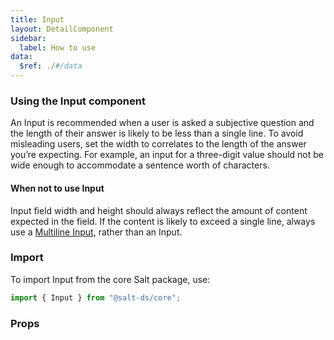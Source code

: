 ```yaml
---
title: Input
layout: DetailComponent
sidebar:
  label: How to use
data:
  $ref: ./#/data
---
```


### Using the Input component

An Input is recommended when a user is asked a subjective question and the length of their answer is likely to be less than a single line. To avoid misleading users, set the width to correlates to the length of the answer you’re expecting. For example, an input for a three-digit value should not be wide enough to accommodate a sentence worth of characters.

#### When not to use Input

Input field width and height should always reflect the amount of content expected in the field. If the content is likely to exceed a single line, always use a [Multiline Input](/salt/components/multiline-input), rather than an Input.

### Import

To import Input from the core Salt package, use:

```js
import { Input } from "@salt-ds/core";
```

### Props

<PropsTable componentName="Input" />

